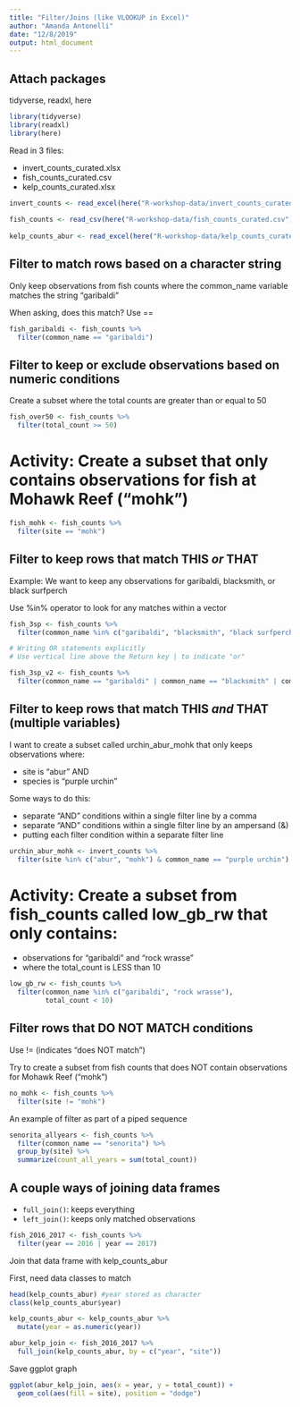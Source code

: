 ```yaml
---
title: "Filter/Joins (like VLOOKUP in Excel)"
author: "Amanda Antonelli"
date: "12/8/2019"
output: html_document
---
```


## Attach packages

tidyverse, readxl, here

```r
library(tidyverse)
library(readxl)
library(here)
```

Read in 3 files:

- invert_counts_curated.xlsx
- fish_counts_curated.csv
- kelp_counts_curated.xlsx

```r
invert_counts <- read_excel(here("R-workshop-data/invert_counts_curated.xlsx"))
  
fish_counts <- read_csv(here("R-workshop-data/fish_counts_curated.csv"))
  
kelp_counts_abur <- read_excel(here("R-workshop-data/kelp_counts_curated.xlsx"))
```

## Filter to match rows based on a character string

Only keep observations from fish counts where the common_name variable matches the string "garibaldi"

When asking, does this match? Use == 
```r
fish_garibaldi <- fish_counts %>% 
  filter(common_name == "garibaldi")
```

## Filter to keep or exclude observations based on numeric conditions

Create a subset where the total counts are greater than or equal to 50
```r
fish_over50 <- fish_counts %>% 
  filter(total_count >= 50)
```

# Activity: Create a subset that only contains observations for fish at Mohawk Reef ("mohk")
```r
fish_mohk <- fish_counts %>% 
  filter(site == "mohk")
```

## Filter to keep rows that match THIS *or* THAT

Example: We want to keep any observations for garibaldi, blacksmith, or black surfperch

Use %in% operator to look for any matches within a vector
```r
fish_3sp <- fish_counts %>% 
  filter(common_name %in% c("garibaldi", "blacksmith", "black surfperch"))

# Writing OR statements explicitly
# Use vertical line above the Return key | to indicate "or"

fish_3sp_v2 <- fish_counts %>% 
  filter(common_name == "garibaldi" | common_name == "blacksmith" | common_name == "black surfperch")
```

## Filter to keep rows that match THIS *and* THAT (multiple variables)

I want to create a subset called urchin_abur_mohk that only keeps observations where:

- site is "abur" AND
- species is "purple urchin"

Some ways to do this:

- separate "AND" conditions within a single filter line by a comma
- separate "AND" conditions within a single filter line by an ampersand (&)
- putting each filter condition within a separate filter line

```r
urchin_abur_mohk <- invert_counts %>% 
  filter(site %in% c("abur", "mohk") & common_name == "purple urchin")
```

# Activity: Create a subset from fish_counts called low_gb_rw that only contains:

- observations for "garibaldi" and "rock wrasse"
- where the total_count is LESS than 10

```r
low_gb_rw <- fish_counts %>% 
  filter(common_name %in% c("garibaldi", "rock wrasse"), 
         total_count < 10)
```

## Filter rows that DO NOT MATCH conditions

Use != (indicates "does NOT match")

Try to create a subset from fish counts that does NOT contain observations for Mohawk Reef ("mohk")
```r
no_mohk <- fish_counts %>% 
  filter(site != "mohk")
```

An example of filter as part of a piped sequence
```r
senorita_allyears <- fish_counts %>% 
  filter(common_name == "senorita") %>% 
  group_by(site) %>% 
  summarize(count_all_years = sum(total_count))
```

## A couple ways of joining data frames

- `full_join()`: keeps everything
- `left_join()`: keeps only matched observations

```r
fish_2016_2017 <- fish_counts %>% 
  filter(year == 2016 | year == 2017)
```

Join that data frame with kelp_counts_abur

First, need data classes to match
```r
head(kelp_counts_abur) #year stored as character
class(kelp_counts_abur$year)

kelp_counts_abur <- kelp_counts_abur %>% 
  mutate(year = as.numeric(year))
```

```r
abur_kelp_join <- fish_2016_2017 %>% 
  full_join(kelp_counts_abur, by = c("year", "site"))
```

Save ggplot graph

```r
ggplot(abur_kelp_join, aes(x = year, y = total_count)) +
  geom_col(aes(fill = site), position = "dodge")
```



